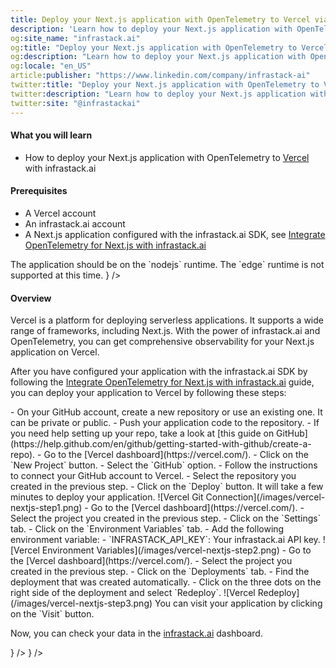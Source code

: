 ```yaml
---
title: Deploy your Next.js application with OpenTelemetry to Vercel via infrastack.ai
description: 'Learn how to deploy your Next.js application with OpenTelemetry to Vercel via infrastack.ai'
og:site_name: "infrastack.ai"
og:title: "Deploy your Next.js application with OpenTelemetry to Vercel via infrastack.ai"
og:description: "Learn how to deploy your Next.js application with OpenTelemetry to Vercel via infrastack.ai"
og:locale: "en_US"
article:publisher: "https://www.linkedin.com/company/infrastack-ai"
twitter:title: "Deploy your Next.js application with OpenTelemetry to Vercel via infrastack.ai"
twitter:description: "Learn how to deploy your Next.js application with OpenTelemetry to Vercel via infrastack.ai"
twitter:site: "@infrastackai"
---
```


#### What you will learn
- How to deploy your Next.js application with OpenTelemetry to [Vercel](https://vercel.com) with infrastack.ai

#### Prerequisites
- A Vercel account
- An infrastack.ai account
- A Next.js application configured with the infrastack.ai SDK, see [Integrate OpenTelemetry for Next.js with infrastack.ai](/documentation/integrate-opentelemetry-for-nextjs-with-infrastack)
<Info>
The application should be on the `nodejs` runtime. The `edge` runtime is not supported at this time.
</Info>

<CardGroup cols={1}>
    <Card title="Follow the example project on GitHub" href="https://github.com/infrastackai/infrastack/tree/main/examples/nextjs"
    icon={<GithubIcon />}
    />
</CardGroup>

#### Overview
Vercel is a platform for deploying serverless applications. It supports a wide range of frameworks, including Next.js. With the power of infrastack.ai and OpenTelemetry, you can get comprehensive observability for your Next.js application on Vercel.

After you have configured your application with the infrastack.ai SDK by following the [Integrate OpenTelemetry for Next.js with infrastack.ai](/documentation/integrate-opentelemetry-for-nextjs-with-infrastack) guide, you can deploy your application to Vercel by following these steps:

<Steps>
     <Step title="Push your application code to a GitHub repository">
        - On your GitHub account, create a new repository or use an existing one. It can be private or public.
        - Push your application code to the repository.
        - If you need help setting up your repo, take a look at [this guide on GitHub](https://help.github.com/en/github/getting-started-with-github/create-a-repo).
    </Step>
    <Step title="Create a new project on Vercel">
        - Go to the [Vercel dashboard](https://vercel.com/).
        - Click on the `New Project` button.
        - Select the `GitHub` option.
        - Follow the instructions to connect your GitHub account to Vercel.
        - Select the repository you created in the previous step.
        - Click on the `Deploy` button.
        <Tip>It will take a few minutes to deploy your application.</Tip>
        ![Vercel Git Connection](/images/vercel-nextjs-step1.png)
    </Step>
    <Step title="Configure your environment variables">
        - Go to the [Vercel dashboard](https://vercel.com/).
        - Select the project you created in the previous step.
        - Click on the `Settings` tab.
        - Click on the `Environment Variables` tab.
        - Add the following environment variable:
        - `INFRASTACK_API_KEY`: Your infrastack.ai API key.
        ![Vercel Environment Variables](/images/vercel-nextjs-step2.png)
    </Step>
    <Step title='Redeploy your application'>
        - Go to the [Vercel dashboard](https://vercel.com/).
        - Select the project you created in the previous step.
        - Click on the `Deployments` tab.
        - Find the deployment that was created automatically.
        - Click on the three dots on the right side of the deployment and select `Redeploy`.
        ![Vercel Redeploy](/images/vercel-nextjs-step3.png)
    </Step>
    <Step title='Visit your application'>
        You can visit your application by clicking on the `Visit` button. 
    </Step>
</Steps>

<Tip>Now, you can check your data in the [infrastack.ai](https://app.infrastack.ai) dashboard.</Tip>

<CardGroup cols={2}>
    <Card title="Javascript SDK Reference" href="/sdk-reference/javascript/configuration" 
    icon={<JsIcon />}
    />
    <Card title="Explore the Next.js example project" href="https://github.com/infrastackai/infrastack/tree/main/examples/nextjs"
    icon={<GithubIcon />}
    />
</CardGroup>